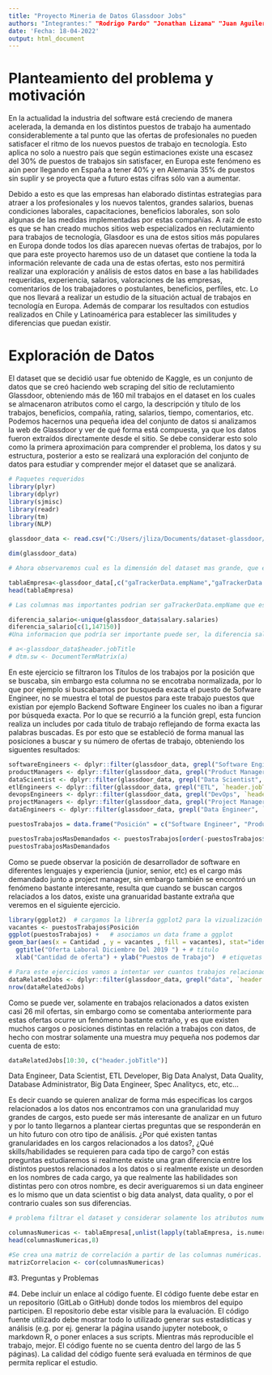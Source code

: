 ```yaml
---
title: "Proyecto Mineria de Datos Glassdoor Jobs"
authors: "Integrantes:" "Rodrigo Pardo" "Jonathan Lizama" "Juan Aguilera"
date: 'Fecha: 18-04-2022'
output: html_document
---
```


# Planteamiento del problema y motivación

En la actualidad la industria del software está creciendo de manera acelerada, la demanda en los distintos puestos de trabajo ha aumentado considerablemente a tal punto que las ofertas de profesionales no pueden satisfacer el ritmo de los nuevos puestos de trabajo en tecnología. Esto aplica no solo a nuestro país que según estimaciones existe una escasez del 30% de puestos de trabajos sin satisfacer, en Europa este fenómeno es aún peor llegando en España a tener 40% y en Alemania 35% de puestos sin suplir y se proyecta que a futuro estas cifras sólo van a aumentar.

Debido a esto es que las empresas han elaborado distintas estrategias para atraer a los profesionales y los nuevos talentos, grandes salarios, buenas condiciones laborales, capacitaciones, beneficios laborales, son solo algunas de las medidas implementadas por estas compañías. A raíz de esto es que se han creado muchos sitios web especializados en reclutamiento para trabajos de tecnología, Glasdoor es una de estos sitios más populares en Europa donde todos los días aparecen nuevas ofertas de trabajos, por lo que para este proyecto haremos uso de un dataset que contiene la toda la información relevante de cada una de estas ofertas, esto nos permitirá realizar una exploración y análisis de estos datos en base a las habilidades requeridas, experiencia, salarios, valoraciones de las empresas, comentarios de los trabajadores o postulantes, beneficios, perfiles, etc. Lo que nos llevará a realizar un estudio de la situación actual de trabajos en tecnología en Europa. Además de comparar los resultados con estudios realizados en Chile y Latinoamérica para establecer las similitudes y diferencias que puedan existir.

# Exploración de Datos

El dataset que se decidió usar fue obtenido de Kaggle, es un conjunto de datos que se creó haciendo web scraping del sitio de reclutamiento Glassdoor, obteniendo más de 160 mil trabajos en el dataset en los cuales se almacenaron atributos como el cargo, la descripción y título de los trabajos, beneficios, compañía, rating, salarios, tiempo, comentarios, etc. Podemos hacernos una pequeña idea del conjunto de datos si analizamos la web de Glassdoor y ver de qué forma está compuesta, ya que los datos fueron extraídos directamente desde el sitio. Se debe considerar esto solo como la primera aproximación para comprender el problema, los datos y su estructura, posterior a esto se realizará una exploración del conjunto de datos para estudiar y comprender mejor el dataset que se analizará.


```r
# Paquetes requeridos
library(plyr)
library(dplyr)
library(sjmisc)
library(readr)
library(tm)
library(NLP)
```


```r
glassdoor_data <- read.csv("C:/Users/jliza/Documents/dataset-glassdoor/glassdoor.csv", header = T, encoding = "UTF-8", as.is = F)
```

```r
dim(glassdoor_data)

# Ahora observaremos cual es la dimensión del dataset mas grande, que en este caso es glassdoor.csv, el cual tiene una dimensión de: 165290 filas y 163 columnas.
```

```r
tablaEmpresa<-glassdoor_data[,c("gaTrackerData.empName","gaTrackerData.industry","gaTrackerData.jobTitle","overview.size","overview.foundedYear","overview.type","rating.recommendToFriend","rating.starRating","reviews","salary.salaries","header.rating","header.posted")]
head(tablaEmpresa)

# Las columnas mas importantes podrian ser gaTrackerData.empName que es la empresa que ofrece el empleo, overview.size la canitdad de empleados,gaTrackerData.industry es la industria donde se envuelve la empresa, overview.competitors cantidad de competidores para el puesto, salary.salaries salario del puesto de trabajo, gaTrackerData.jobTitle es el titulo del empleo, entre otras.
```

```r
diferencia_salario<-unique(glassdoor_data$salary.salaries)
diferencia_salario[c(1,147150)]
#Una informacion que podría ser importante puede ser, la diferencia salarial entre el menor valor que es 2483 y el mayor que es 52079, la moneda que se esta utilizando es la moneda del reino unido.
```

```r
# a<-glassdoor_data$header.jobTitle
# dtm.sw <- DocumentTermMatrix(a)
```

En este ejercicio se filtraron los Títulos de los trabajos por la posición que se buscaba, sin embargo esta columna no se encotraba normalizada, por lo que por ejemplo si buscabamos por busqueda exacta el puesto de Sofware Engineer, no se muestra el total de puestos para este trabajo puestos que existian por ejemplo Backend Software Engineer los cuales no iban a figurar por búsqueda exacta. Por lo que se recurrió a la función grepl, esta funcion realiza un includes por cada titulo de trabajo reflejando de forma exacta las palabras buscadas. Es por esto que se estableció de forma manual las posiciones a buscar y su número de ofertas de trabajo, obteniendo los siguentes resultados:

```r
softwareEngineers <- dplyr::filter(glassdoor_data, grepl("Software Engineer", `header.jobTitle`, ignore.case = TRUE))
productManagers <- dplyr::filter(glassdoor_data, grepl("Product Manager", `header.jobTitle`,  ignore.case = TRUE))
dataScientist <- dplyr::filter(glassdoor_data, grepl("Data Scientist", `header.jobTitle`,  ignore.case = TRUE))
etlEngineers <- dplyr::filter(glassdoor_data, grepl("ETL", `header.jobTitle`,  ignore.case = TRUE))
devopsEngineers <- dplyr::filter(glassdoor_data, grepl("DevOps", `header.jobTitle`,  ignore.case = TRUE))
projectManagers <- dplyr::filter(glassdoor_data, grepl("Project Manager", `header.jobTitle`,  ignore.case = TRUE))
dataEngineers <- dplyr::filter(glassdoor_data, grepl("Data Engineer", `header.jobTitle`,  ignore.case = TRUE))

puestosTrabajos = data.frame("Posición" = c("Software Engineer", "Product Manager", "Data Scientist", "ETL Engineer", "DevOps", "Project Manager", "Data Engineer"), "Cantidad" = c(nrow(softwareEngineers),  nrow(productManagers), nrow(dataScientist), nrow(etlEngineers), nrow(devopsEngineers), nrow(projectManagers), nrow(dataEngineers)))

puestosTrabajosMasDemandados <- puestosTrabajos[order(-puestosTrabajos$Cantidad), ]
puestosTrabajosMasDemandados
```
Como se puede observar la posición de desarrollador de software en diferentes lenguajes y experiencia (junior, senior, etc) es el cargo más demandado junto a project manager, sin embargo también se encontró un fenómeno bastante interesante, resulta que cuando se buscan cargos relaciados a los datos, existe una granuaridad bastante extraña que veremos en el siguiente ejercicio.

```r
library(ggplot2)  # cargamos la librería ggplot2 para la vizualización de datos.
vacantes <- puestosTrabajos$Posición
ggplot(puestosTrabajos) +   # asociamos un data frame a ggplot
geom_bar(aes(x = Cantidad , y = vacantes , fill = vacantes), stat="identity") + theme_bw(base_size = 12)+
  ggtitle("Oferta Laboral Diciembre Del 2019 ") + # título
  xlab("Cantidad de oferta") + ylab("Puestos de Trabajo")  # etiquetas
```


```r
# Para este ejercicios vamos a intentar ver cuantos trabajos relacionados a datos podemos encontrar
dataRelatedJobs <- dplyr::filter(glassdoor_data, grepl("data", `header.jobTitle`, ignore.case = TRUE))
nrow(dataRelatedJobs)
```

Como se puede ver, solamente en trabajos relacionados a datos existen casi 26 mil ofertas, sin embargo como se comentaba anteriormente para estas ofertas ocurre un fenómeno bastante extraño, y es que existen muchos cargos o posiciones distintas en relación a trabajos con datos, de hecho con mostrar solamente una muestra muy pequeña nos podemos dar cuenta de esto:

```r
dataRelatedJobs[10:30, c("header.jobTitle")]
```

Data Engineer, Data Scientist, ETL Developer,  Big Data Analyst, Data Quality, Database Administrator, Big Data Engineer, Spec Analitycs, etc, etc...

Es decir cuando se quieren analizar de forma más especificas los cargos relacionados a los datos nos encontramos con una granularidad muy grandes de cargos, esto puede ser más interesante de analizar en un futuro y por lo tanto llegarnos a plantear ciertas preguntas que se responderán en un hito futuro con otro tipo de análisis. ¿Por qué existen tantas granularidades en los cargos relacionados a los datos?, ¿Qué skills/habilidades se requieren para cada tipo de cargo? con estás preguntas  estudiaremos si realmente existe una gran diferencia entre los distintos puestos relacionados a los datos o si realmente existe un desorden en los nombres de cada cargo, ya que realmente las habilidades son distintas pero con otros nombre, es decir averiguaremos si un data engineer es lo mismo que un data scientist o big data analyst, data quality, o por el contrario cuales son sus diferencias.




```r

# problema filtrar el dataset y considerar solamente los atributos numéricos.

columnasNumericas <- tablaEmpresa[,unlist(lapply(tablaEmpresa, is.numeric))]
head(columnasNumericas,8)
```
```r
#Se crea una matriz de correlación a partir de las columnas numéricas.
matrizCorrelacion <- cor(columnasNumericas)

```
#3. Preguntas y Problemas





























#4. Debe incluir un enlace al código fuente. El código fuente debe estar en un repositorio (GitLab o GitHub) donde todos los miembros del equipo participen. El repositorio debe estar visible para la evaluación. El código fuente utilizado debe mostrar todo lo utilizado generar sus estadísticas y análisis (e.g. por ej. generar la página usando jupyter notebook, o markdown R, o poner enlaces a sus scripts. Mientras más reproducible el trabajo, mejor. El código fuente no se cuenta dentro del largo de las 5 páginas). La calidad del código fuente será evaluada en términos de que permita replicar el estudio.
